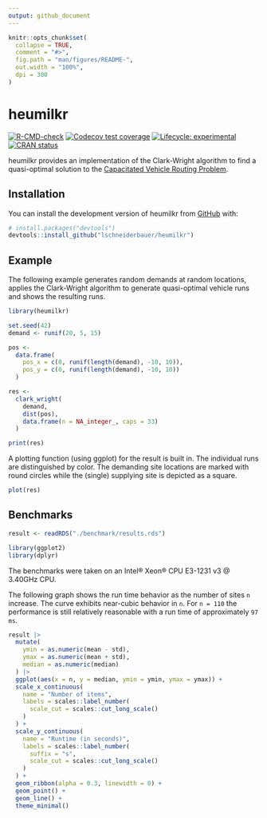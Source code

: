 ```yaml
---
output: github_document
---
```


<!-- README.md is generated from README.Rmd. Please edit that file -->

```r
knitr::opts_chunk$set(
  collapse = TRUE,
  comment = "#>",
  fig.path = "man/figures/README-",
  out.width = "100%",
  dpi = 300
)
```

# heumilkr

<!-- badges: start -->
[![R-CMD-check](https://github.com/lschneiderbauer/heumilkr/actions/workflows/R-CMD-check.yaml/badge.svg)](https://github.com/lschneiderbauer/heumilkr/actions/workflows/R-CMD-check.yaml)
[![Codecov test coverage](https://codecov.io/gh/lschneiderbauer/heumilkr/branch/master/graph/badge.svg)](https://app.codecov.io/gh/lschneiderbauer/heumilkr?branch=master)
[![Lifecycle: experimental](https://img.shields.io/badge/lifecycle-experimental-orange.svg)](https://lifecycle.r-lib.org/articles/stages.html#experimental)
[![CRAN status](https://www.r-pkg.org/badges/version/heumilkr)](https://CRAN.R-project.org/package=heumilkr)
<!-- badges: end -->

heumilkr provides an implementation of the Clark-Wright algorithm to find a quasi-optimal solution to the [Capacitated Vehicle Routing Problem](https://en.wikipedia.org/wiki/Vehicle_routing_problem).


## Installation

You can install the development version of heumilkr from [GitHub](https://github.com/) with:

``` r
# install.packages("devtools")
devtools::install_github("lschneiderbauer/heumilkr")
```

## Example

The following example generates random demands at random locations, applies the Clark-Wright algorithm to generate quasi-optimal vehicle runs and shows the resulting runs.

```r
library(heumilkr)

set.seed(42)
demand <- runif(20, 5, 15)

pos <-
  data.frame(
    pos_x = c(0, runif(length(demand), -10, 10)),
    pos_y = c(0, runif(length(demand), -10, 10))
  )

res <-
  clark_wright(
    demand,
    dist(pos),
    data.frame(n = NA_integer_, caps = 33)
  )

print(res)
```

A plotting function (using ggplot) for the result is built in. The individual runs are distinguished by color. The demanding site locations are marked with round circles while the (single) supplying site is depicted as a square.

```r
plot(res)
```


## Benchmarks

```r
result <- readRDS("./benchmark/results.rds")

library(ggplot2)
library(dplyr)
```

The benchmarks were taken on an Intel® Xeon® CPU E3-1231 v3 @ 3.40GHz CPU.

The following graph shows the run time behavior as the number of sites `n` increase. The curve exhibits near-cubic behavior in `n`. For `n = 110` the performance is still relatively reasonable with a run time of approximately `97 ms`.

```r
result |>
  mutate(
    ymin = as.numeric(mean - std),
    ymax = as.numeric(mean + std),
    median = as.numeric(median)
  ) |>
  ggplot(aes(x = n, y = median, ymin = ymin, ymax = ymax)) +
  scale_x_continuous(
    name = "Number of items",
    labels = scales::label_number(
      scale_cut = scales::cut_long_scale()
    )
  ) +
  scale_y_continuous(
    name = "Runtime (in seconds)",
    labels = scales::label_number(
      suffix = "s",
      scale_cut = scales::cut_long_scale()
    )
  ) +
  geom_ribbon(alpha = 0.3, linewidth = 0) +
  geom_point() +
  geom_line() +
  theme_minimal()
```
